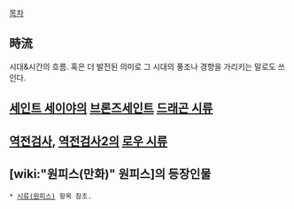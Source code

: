 [[목차]]

== 時流 ==
시대&시간의 흐름.
혹은 더 발전된 의미로 그 시대의 풍조나 경향을 가리키는 말로도 쓰인다.

== [[세인트 세이야]]의 [[브론즈세인트]] [[드래곤 시류]] ==

== [[역전검사]], [[역전검사2]]의 [[로우 시류]] ==

== [wiki:"원피스(만화)" 원피스]의 등장인물 ==
 * [[시류(원피스)]] 항목 참조.

